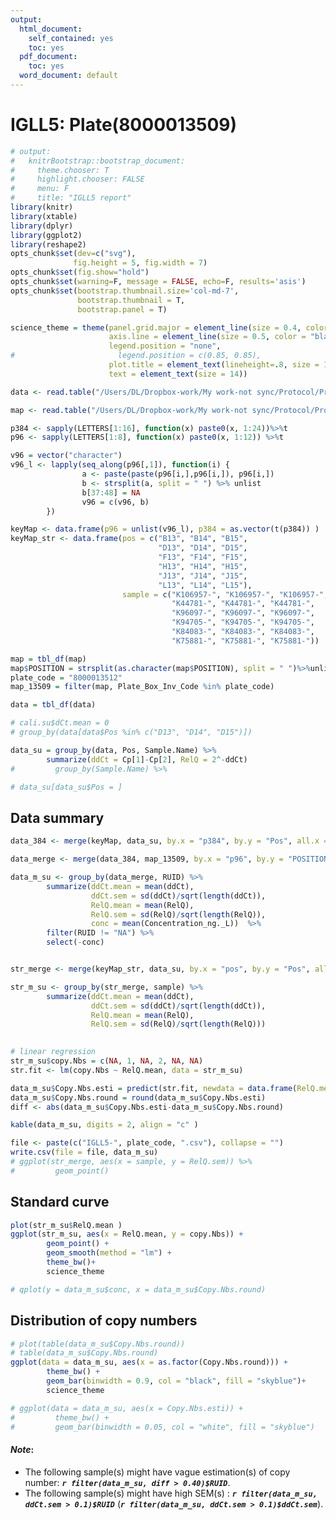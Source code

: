 ```yaml
---
output:
  html_document:
    self_contained: yes
    toc: yes
  pdf_document:
    toc: yes
  word_document: default
---
```

IGLL5: Plate(8000013509)
====

```r
# output:
#   knitrBootstrap::bootstrap_document:
#     theme.chooser: T
#     highlight.chooser: FALSE
#     menu: F
#     title: "IGLL5 report"
library(knitr)
library(xtable)
library(dplyr)
library(ggplot2)
library(reshape2)
opts_chunk$set(dev=c("svg"), 
              fig.height = 5, fig.width = 7)
opts_chunk$set(fig.show="hold")
opts_chunk$set(warning=F, message = FALSE, echo=F, results='asis')
opts_chunk$set(bootstrap.thumbnail.size='col-md-7', 
               bootstrap.thumbnail = T,
               bootstrap.panel = T)

science_theme = theme(panel.grid.major = element_line(size = 0.4, color = "grey"),
                      axis.line = element_line(size = 0.5, color = "black"), 
                      legend.position = "none", 
#                       legend.position = c(0.85, 0.85),
                      plot.title = element_text(lineheight=.8, size = 10,  face="bold"),
                      text = element_text(size = 14))   
```

```r
data <- read.table("/Users/DL/Dropbox-work/My work-not sync/Protocol/Protocol Memphis/IGLL5/Raw data/081914-Dong-8000013512-IGLL5-ZNF80.csv", skip = 1, sep = ",", header = T)

map <- read.table("/Users/DL/Dropbox-work/My work-not sync/Protocol/Protocol Memphis/IGLL5/Map/RIVUR_DILUTION_PLATES.csv",sep = ",", header = T)
```

```r
p384 <- sapply(LETTERS[1:16], function(x) paste0(x, 1:24))%>%t
p96 <- sapply(LETTERS[1:8], function(x) paste0(x, 1:12)) %>%t

v96 = vector("character")
v96_l <- lapply(seq_along(p96[,1]), function(i) {
                a <- paste(paste(p96[i,],p96[i,]), p96[i,]) 
                b <- strsplit(a, split = " ") %>% unlist
                b[37:48] = NA
                v96 = c(v96, b)
        }) 

keyMap <- data.frame(p96 = unlist(v96_l), p384 = as.vector(t(p384)) ) 
keyMap_str <- data.frame(pos = c("B13", "B14", "B15",
                                 "D13", "D14", "D15",
                                 "F13", "F14", "F15",
                                 "H13", "H14", "H15",
                                 "J13", "J14", "J15",
                                 "L13", "L14", "L15"),
                         sample = c("K106957-", "K106957-", "K106957-",
                                    "K44781-", "K44781-", "K44781-",
                                    "K96097-", "K96097-", "K96097-",
                                    "K94705-", "K94705-", "K94705-",
                                    "K84083-", "K84083-", "K84083-",
                                    "K75881-", "K75881-", "K75881-"))

```

```r
map = tbl_df(map)
map$POSITION = strsplit(as.character(map$POSITION), split = " ")%>%unlist
plate_code = "8000013512"
map_13509 = filter(map, Plate_Box_Inv_Code %in% plate_code)

```



```r
data = tbl_df(data)

# cali.su$dCt.mean = 0
# group_by(data[data$Pos %in% c("D13", "D14", "D15")])

data_su = group_by(data, Pos, Sample.Name) %>%
        summarize(ddCt = Cp[1]-Cp[2], RelQ = 2^-ddCt)
#         group_by(Sample.Name) %>%

# data_su[data_su$Pos = ]

```
## Data summary
```r
data_384 <- merge(keyMap, data_su, by.x = "p384", by.y = "Pos", all.x = T)

data_merge <- merge(data_384, map_13509, by.x = "p96", by.y = "POSITION", all.x = T, sort = T ) %>% tbl_df

data_m_su <- group_by(data_merge, RUID) %>% 
        summarize(ddCt.mean = mean(ddCt), 
                  ddCt.sem = sd(ddCt)/sqrt(length(ddCt)), 
                  RelQ.mean = mean(RelQ), 
                  RelQ.sem = sd(RelQ)/sqrt(length(RelQ)),
                  conc = mean(Concentration_ng._L))  %>%
        filter(RUID != "NA") %>%
        select(-conc)


str_merge <- merge(keyMap_str, data_su, by.x = "pos", by.y = "Pos", all.x = T)

str_m_su <- group_by(str_merge, sample) %>% 
        summarize(ddCt.mean = mean(ddCt), 
                  ddCt.sem = sd(ddCt)/sqrt(length(ddCt)), 
                  RelQ.mean = mean(RelQ), 
                  RelQ.sem = sd(RelQ)/sqrt(length(RelQ)))
        

# linear regression
str_m_su$copy.Nbs = c(NA, 1, NA, 2, NA, NA)
str.fit <- lm(copy.Nbs ~ RelQ.mean, data = str_m_su)

data_m_su$Copy.Nbs.esti = predict(str.fit, newdata = data.frame(RelQ.mean = data_m_su$RelQ.mean))
data_m_su$Copy.Nbs.round = round(data_m_su$Copy.Nbs.esti)
diff <- abs(data_m_su$Copy.Nbs.esti-data_m_su$Copy.Nbs.round)

kable(data_m_su, digits = 2, align = "c" )

file <- paste(c("IGLL5-", plate_code, ".csv"), collapse = "")
write.csv(file = file, data_m_su)
# ggplot(str_merge, aes(x = sample, y = RelQ.sem)) %>%
#         geom_point()

```

## Standard curve
```r
plot(str_m_su$RelQ.mean )
ggplot(str_m_su, aes(x = RelQ.mean, y = copy.Nbs)) +
        geom_point() +
        geom_smooth(method = "lm") + 
        theme_bw()+
        science_theme

# qplot(y = data_m_su$conc, x = data_m_su$Copy.Nbs.round)


```

## Distribution of copy numbers
```r
# plot(table(data_m_su$Copy.Nbs.round))
# table(data_m_su$Copy.Nbs.round)
ggplot(data = data_m_su, aes(x = as.factor(Copy.Nbs.round))) +
        theme_bw() +
        geom_bar(binwidth = 0.9, col = "black", fill = "skyblue")+
        science_theme

# ggplot(data = data_m_su, aes(x = Copy.Nbs.esti)) +
#         theme_bw() +
#         geom_bar(binwidth = 0.05, col = "white", fill = "skyblue")
```


#### _Note_:  
-  The following sample(s) might have vague estimation(s) of copy number: ***`r filter(data_m_su, diff > 0.40)$RUID`***.    
-  The following sample(s) might have high SEM(s) : ***`r filter(data_m_su, ddCt.sem > 0.1)$RUID`*** (***`r filter(data_m_su, ddCt.sem > 0.1)$ddCt.sem`***).



